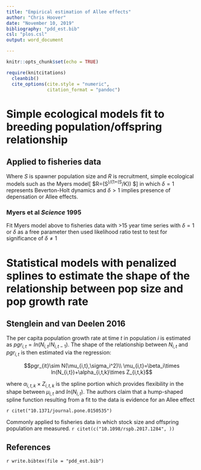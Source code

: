 ```yaml
---
title: "Empirical estimation of Allee effects"
author: "Chris Hoover"
date: "November 10, 2019"
bibliography: "pdd_est.bib"
csl: "plos.csl"
output: word_document

---
```


```r
knitr::opts_chunk$set(echo = TRUE)

require(knitcitations)
  cleanbib()
  cite_options(cite.style = "numeric",
               citation_format = "pandoc")

```

# Simple ecological models fit to breeding population/offspring relationship  
## Applied to fisheries data  
Where $S$ is spawner population size and $R$ is recruitment, simple ecological models such as the Myers model[ $R=(\alpha S^\delta)/(1+(S^\delta/K)) $] in which $\delta=1$ represents Beverton-Holt dynamics and $\delta>1$ implies presence of depensation or Allee effects.

### Myers et al *Science* 1995  
Fit Myers model above to fisheries data with >15 year time series with $\delta=1$ or $\delta$ as a free parameter then used likelihood ratio test to test for significance of $\delta\neq1$

# Statistical models with penalized splines to estimate the shape of the relationship between pop size and pop growth rate  
## Stenglein and van Deelen 2016  
The per capita population growth rate at time $t$ in population $i$ is estimated as $pgr_{i,t}=ln(N_{i,t}/N_{i,t-1})$. The shape of the relationship between $N_{i,t}$ and $pgr_{i,t}$ is then estimated via the regression:

$$pgr_{it}\sim N(\mu_{i,t},\sigma_i^2)\\
\mu_{i,t}=\beta_i\times ln(N_{i,t})+\alpha_{i,t,k}\times Z_{i,t,k}$$

where $\alpha_{i,t,k}\times Z_{i,t,k}$ is the spline portion which provides flexibility in the shape between $\mu_{i,t}$ and $ln(N_{i,t})$. The authors claim that a hump-shaped spline function resulting from a fit to the data is evidence for an Allee effect  

`r citet("10.1371/journal.pone.0150535")`

Commonly applied to fisheries data in which stock size and offspring population are measured. `r citet(c("10.1098/rspb.2017.1284", ))`

## References  
`r write.bibtex(file = "pdd_est.bib")`
